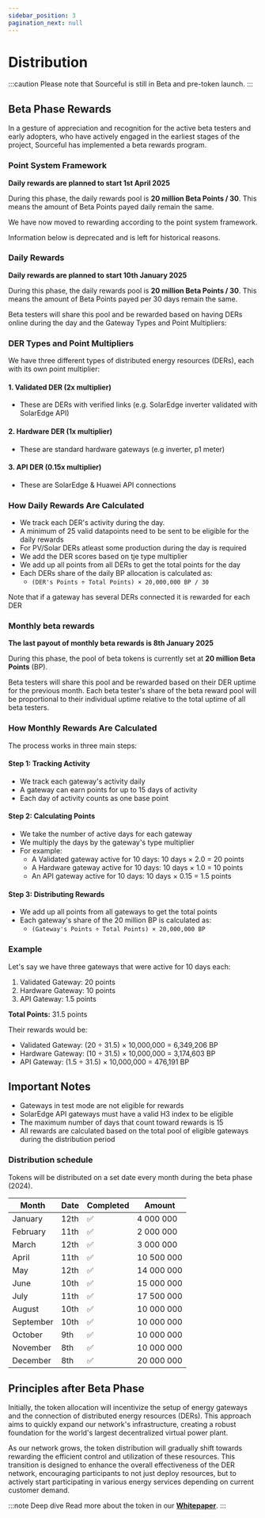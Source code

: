 ```yaml
---
sidebar_position: 3
pagination_next: null
---
```



# Distribution

:::caution
Please note that Sourceful is still in Beta and pre-token launch.
:::

## Beta Phase Rewards

In a gesture of appreciation and recognition for the active beta testers and early adopters, who have actively engaged in the earliest stages of the project, Sourceful has implemented a beta rewards program.

### Point System Framework
**Daily rewards are planned to start 1st April 2025**

During this phase, the daily rewards pool is **20 million Beta Points / 30**. This means the amount of Beta Points payed daily remain the same.

We have now moved to rewarding according to the point system framework.

Information below is deprecated and is left for historical reasons.


### Daily Rewards
**Daily rewards are planned to start 10th January 2025**

During this phase, the daily rewards pool is **20 million Beta Points / 30**. This means the amount of Beta Points payed per 30 days remain the same.

Beta testers will share this pool and be rewarded based on having DERs online during the day and the Gateway Types and Point Multipliers:

### DER Types and Point Multipliers
We have three different types of distributed energy resources (DERs), each with its own point multiplier:

#### 1. Validated DER (2x multiplier)
* These are DERs with verified links (e.g. SolarEdge inverter validated with SolarEdge API)

#### 2. Hardware DER (1x multiplier)
* These are standard hardware gateways (e.g inverter, p1 meter)

#### 3. API DER (0.15x multiplier)
* These are SolarEdge & Huawei API connections

### How Daily Rewards Are Calculated

* We track each DER's activity during the day.
* A minimum of 25 valid datapoints need to be sent to be eligible for the daily rewards 
* For PV/Solar DERs atleast some production during the day is required
* We add the DER scores based on tje type multiplier
* We add up all points from all DERs to get the total points for the day
* Each DERs share of the daily BP allocation is calculated as:
  * `(DER's Points ÷ Total Points) × 20,000,000 BP / 30`

Note that if a gateway has several DERs connected it is rewarded for each DER


### Monthly beta rewards
**The last payout of monthly beta rewards is 8th January 2025**

During this phase, the pool of beta tokens is currently set at **20 million Beta Points** (BP). 

Beta testers will share this pool and be rewarded based on their DER uptime for the previous month. Each beta tester's share of the beta reward pool will be proportional to their individual uptime relative to the total uptime of all beta testers.

### How Monthly Rewards Are Calculated
The process works in three main steps:

#### Step 1: Tracking Activity
* We track each gateway's activity daily
* A gateway can earn points for up to 15 days of activity
* Each day of activity counts as one base point

#### Step 2: Calculating Points
* We take the number of active days for each gateway
* We multiply the days by the gateway's type multiplier
* For example:
  * A Validated gateway active for 10 days: 10 days × 2.0 = 20 points
  * A Hardware gateway active for 10 days: 10 days × 1.0 = 10 points
  * An API gateway active for 10 days: 10 days × 0.15 = 1.5 points

#### Step 3: Distributing Rewards
* We add up all points from all gateways to get the total points
* Each gateway's share of the 20 million BP is calculated as:
  * `(Gateway's Points ÷ Total Points) × 20,000,000 BP`

### Example
Let's say we have three gateways that were active for 10 days each:
1. Validated Gateway: 20 points
2. Hardware Gateway: 10 points
3. API Gateway: 1.5 points

**Total Points:** 31.5 points

Their rewards would be:
* Validated Gateway: (20 ÷ 31.5) × 10,000,000 = 6,349,206 BP
* Hardware Gateway: (10 ÷ 31.5) × 10,000,000 = 3,174,603 BP
* API Gateway: (1.5 ÷ 31.5) × 10,000,000 = 476,191 BP

## Important Notes
* Gateways in test mode are not eligible for rewards
* SolarEdge API gateways must have a valid H3 index to be eligible
* The maximum number of days that count toward rewards is 15
* All rewards are calculated based on the total pool of eligible gateways during the distribution period

### Distribution schedule

Tokens will be distributed on a set date every month during the beta phase (2024).

| Month     | Date | Completed | Amount         |
| --------- | ---- | --------- | -------------- |
| January   | 12th | ✅        | 4 000 000  |
| February  | 11th | ✅        | 2 000 000  |
| March     | 12th | ✅        | 3 000 000  |
| April     | 11th | ✅        | 10 500 000 |
| May       | 12th | ✅        | 14 000 000 |
| June      | 10th | ✅        | 15 000 000 |
| July      | 11th | ✅        | 17 500 000 |
| August    | 10th | ✅        | 10 000 000 |
| September | 10th | ✅        | 10 000 000 |
| October   | 9th  | ✅        | 10 000 000 |
| November  | 8th  | ✅        | 10 000 000 |
| December  | 8th  | ✅        | 20 000 000 | 


## Principles after Beta Phase

Initially, the token allocation will incentivize the setup of energy gateways and the connection of distributed energy resources (DERs). This approach aims to quickly expand our network's infrastructure, creating a robust foundation for the world's largest decentralized virtual power plant.

As our network grows, the token distribution will gradually shift towards rewarding the efficient control and utilization of these resources. This transition is designed to enhance the overall effectiveness of the DER network, encouraging participants to not just deploy resources, but to actively start participating in various energy services depending on current customer demand.

:::note Deep dive
Read more about the token in our <a href="../whitepaper/token-rewards/"><b>Whitepaper</b></a>.
:::

